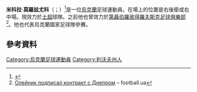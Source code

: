 {{Infobox football biography
| name        = Mykola Morozyuk
| image       = Mykola Morozyuk.jpg
| image_size  = 300
| caption     = Morozyuk with [[Ukraine_national_football_team|Ukraine]] in 2013
| fullname    = Mykola Mykolayovych Morozyuk<br />Микола Миколайович Морозюк
| birth_date  = {{birth date and age|df=yes|1988|1|17}}
| birth_place = [[蘇聯|蘇聯]][[切爾沃諾格勒|切爾沃諾格勒]]
| height      = {{height|meter=1.76}}<ref>{{Cite web |url=http://www.fcdynamo.kiev.ua/en/team/dynamo/players/morozjuk/ |title=存档副本 |accessdate=2019-12-23 |archive-date=2019-06-11 |archive-url=https://web.archive.org/web/20190611234923/http://www.fcdynamo.kiev.ua/en/team/dynamo/players/morozjuk/ |dead-url=no }}</ref>
| position    = [[後衛|後衛]]
| currentclub = {{le|里澤體育|Çaykur Rizespor}}
| clubnumber  = 55
| youthyears1 = 2001–2002 
| youthyears2 = 2003 
| youthyears3 = 2003–2005
| youthclubs1 = UFK Lviv 
| youthclubs2 = Lokomotyv-MSM-OMIKS Kyiv 
| youthclubs3 = [[基輔迪納摩足球俱樂部|基輔戴拿模]]
| years1 = 2005–2010 
| years2 = 2005–2008 
| years3 = 2005 
| years4 = 2007 
| years5 = 2009 
| years6 = 2010 
| years7 = 2010–2015
| years8 = 2015–2019
| years9 = 2019
| years10= 2019–
| clubs1 = [[基輔迪納摩足球俱樂部|基輔戴拿模]]                              | caps1 =  10 | goals1 = 0
| clubs2 = → Dynamo-2 Kyiv                        | caps2 =  44 | goals2 = 9
| clubs3 = → Dynamo-3 Kyiv                        | caps3 =   5 | goals3 = 1
| clubs4 = → [[迪尼普足球會|迪尼普]] (loan)                               | caps4 =   0 | goals4 = 0
| clubs5 = → [[奧博隆布羅瓦爾足球俱樂部|布洛瓦爾]] (loan)              | caps5 =  14 | goals5 = 0
| clubs6 = → [[克里沃羅格克里夫巴斯足球俱樂部|卡夫巴斯]] (loan)       | caps6 =  11 | goals6 = 1
| clubs7 = [[頓涅茨克冶金工人足球俱樂部|當尼斯克]]                    | caps7 = 126 | goals7 = 9
| clubs8 = [[基輔迪納摩足球俱樂部|基輔戴拿模]]                              | caps8 =  66 | goals8 = 6
| clubs9 = → {{le|里澤體育|Çaykur Rizespor}} (loan)                                | caps9 =  14 | goals9 = 0
| clubs10= {{le|里澤體育|Çaykur Rizespor}}                                         | caps10=  13 | goals10= 0
| nationalyears1 = 2005–2007 | nationalteam1 = 烏克蘭U19 | nationalcaps1 = 28 | nationalgoals1 = 2
| nationalyears2 = 2007–2010 | nationalteam2 = [[烏克蘭21歲以下國家足球隊|烏克蘭U21]] | nationalcaps2 = 19 | nationalgoals2 = 3
| nationalyears3 = 2010–     | nationalteam3 = [[烏克蘭國家足球隊|烏克蘭]]             | nationalcaps3 = 13 | nationalgoals3 = 1
| club-update = 21 December 2019
| nationalteam-update = 6 June 2017
}}

'''米科拉·莫羅兹尤科'''（{{lang-uk|Микола Миколайович Морозюк}}；{{bd|1988年|1月17日}}）<ref>{{cite web||||}}</ref>是一位[[烏克蘭|烏克蘭]]足球運動員。在場上的位置是右後衛或右中場。現效力於[[土超|土超]]球隊{{le|里澤體育|Çaykur Rizespor}}。之前他也曾效力於[[第聶伯羅彼得羅夫斯克足球俱樂部|第聶伯羅彼得羅夫斯克足球俱樂部]]<ref>[http://football.ua/ukraine/news/135859.html Олейник подписал контракт с Днепром] {{Wayback|url=http://football.ua/ukraine/news/135859.html |date=20130205060359 }} – football.ua</ref>。他也代表烏克蘭國家足球隊參賽。

==參考資料==
{{Reflist}}

{{DEFAULTSORT: Morozyuk, Mykola}}
[[Category:烏克蘭足球運動員|Category:烏克蘭足球運動員]]
[[Category:利沃夫州人|Category:利沃夫州人]]